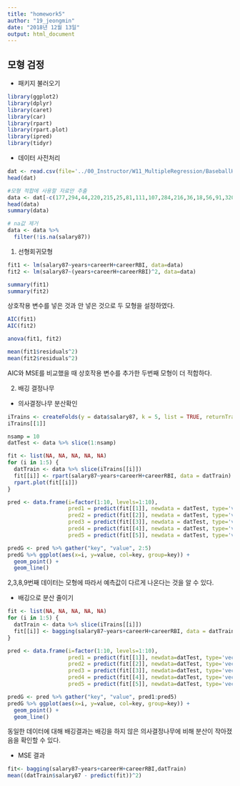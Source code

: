 ```yaml
---
title: "homework5"
author: "19_jeongmin"
date: "2018년 12월 13일"
output: html_document
---
```



## 모형 검정

* 패키지 불러오기
```r
library(ggplot2)
library(dplyr)
library(caret)
library(car)
library(rpart)
library(rpart.plot)
library(ipred)
library(tidyr)
```

* 데이터 사전처리
```r
dat <- read.csv(file='../00_Instructor/W11_MultipleRegression/BaseballHitters.csv', header=T, row.names=1)
head(dat)

#모형 적합에 사용할 자료만 추출
data <- dat[-c(177,294,44,220,215,25,81,111,107,284,216,36,18,56,91,320,113,194,321,151,7 ,19,242,123,221,230,45,277,54,228,156,298,92,121,181,243,191,68,118,55,264,153 ,125,102,75,32,303,317,106,252,149,70,316,293,40,310,90,100,258,15),]
head(data)
summary(data)

# na값 제거
data <- data %>%
  filter(!is.na(salary87))
```



1. 선형회귀모형
```r
fit1 <- lm(salary87~years+careerH+careerRBI, data=data)
fit2 <- lm(salary87~(years+careerH+careerRBI)^2, data=data)

summary(fit1)
summary(fit2)

```

상호작용 변수를 넣은 것과 안 넣은 것으로 두 모형을 설정하였다.

```r
AIC(fit1)
AIC(fit2)

anova(fit1, fit2)

mean(fit1$residuals^2)
mean(fit2$residuals^2)
```
AIC와 MSE를 비교했을 때 상호작용 변수를 추가한 두번째 모형이 더 적합하다.



2. 배깅 결정나무

* 의사결정나무 분산확인
```r
iTrains <- createFolds(y = data$salary87, k = 5, list = TRUE, returnTrain = TRUE)
iTrains[[1]]

nsamp = 10
datTest <- data %>% slice(1:nsamp)

fit <- list(NA, NA, NA, NA, NA)
for (i in 1:5) {
  datTrain <- data %>% slice(iTrains[[i]])
  fit[[i]] <- rpart(salary87~years+careerH+careerRBI, data = datTrain)
  rpart.plot(fit[[i]])
}

pred <- data.frame(i=factor(1:10, levels=1:10),
                   pred1 = predict(fit[[1]], newdata = datTest, type='vector'), 
                   pred2 = predict(fit[[2]], newdata = datTest, type='vector'),
                   pred3 = predict(fit[[3]], newdata = datTest, type='vector'),
                   pred4 = predict(fit[[4]], newdata = datTest, type='vector'),
                   pred5 = predict(fit[[5]], newdata = datTest, type='vector'))

predG <- pred %>% gather("key", "value", 2:5) 
predG %>% ggplot(aes(x=i, y=value, col=key, group=key)) +
  geom_point() + 
  geom_line()
```

2,3,8,9번째 데이터는 모형에 따라서 예측값이 다르게 나온다는 것을 알 수 있다.

* 배깅으로 분산 줄이기
```r
fit <- list(NA, NA, NA, NA, NA)
for (i in 1:5) {
  datTrain <- data %>% slice(iTrains[[i]])
  fit[[i]] <- bagging(salary87~years+careerH+careerRBI, data = datTrain)
}

pred <- data.frame(i=factor(1:10, levels=1:10),
                   pred1 = predict(fit[[1]], newdata=datTest, type='vector'), 
                   pred2 = predict(fit[[2]], newdata=datTest, type='vector'),
                   pred3 = predict(fit[[3]], newdata=datTest, type='vector'),
                   pred4 = predict(fit[[4]], newdata=datTest, type='vector'),
                   pred5 = predict(fit[[5]], newdata=datTest, type='vector'))

predG <- pred %>% gather("key", "value", pred1:pred5) 
predG %>% ggplot(aes(x=i, y=value, col=key, group=key)) +
  geom_point() + 
  geom_line()
```

동일한 데이터에 대해 배깅결과는 배깅을 하지 않은 의사결정나무에 비해 분산이 작아졌음을 확인할 수 있다.


* MSE 결과
```r
fit<- bagging(salary87~years+careerH+careerRBI,datTrain)
mean((datTrain$salary87 - predict(fit))^2)
```

